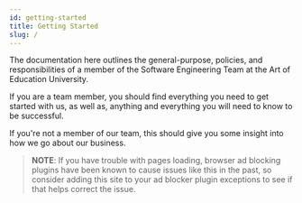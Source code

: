 ```yaml
---
id: getting-started
title: Getting Started
slug: /
---
```


The documentation here outlines the general-purpose, policies, and responsibilities of a member of the Software Engineering Team at the Art of Education University.

If you are a team member, you should find everything you need to  get started with us, as well as, anything and everything you will need to know to be successful.

If you're not a member of our team, this should give you some insight into how we go about our business.

> **NOTE**: If you have trouble with pages loading, browser ad blocking plugins have been known to cause issues like this in the past, so consider adding this site to your ad blocker plugin exceptions to see if that helps correct the issue.
